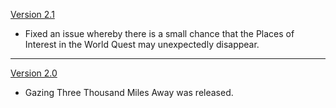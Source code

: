 {{Change History/Header}}
[[Version 2.1]]
*Fixed an issue whereby there is a small chance that the Places of Interest in the World Quest may unexpectedly disappear.
----
[[Version 2.0]]
*Gazing Three Thousand Miles Away was released.